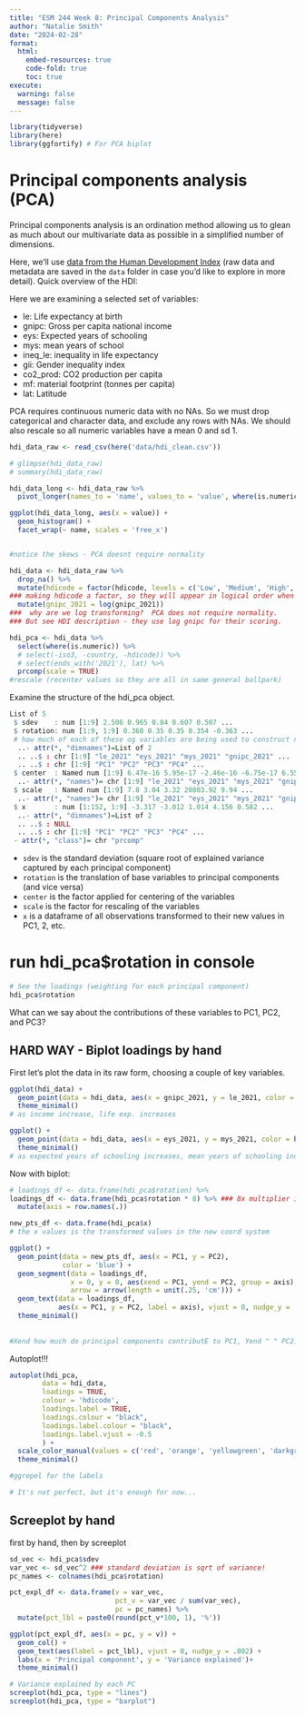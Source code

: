 ```yaml
---
title: "ESM 244 Week 8: Principal Components Analysis"
author: "Natalie Smith"
date: "2024-02-28"
format: 
  html:
    embed-resources: true
    code-fold: true
    toc: true
execute:
  warning: false
  message: false
---
```


```r

library(tidyverse)
library(here)
library(ggfortify) # For PCA biplot

```

# Principal components analysis (PCA)

Principal components analysis is an ordination method allowing us to glean as much about our multivariate data as possible in a simplified number of dimensions.

Here, we'll use [data from the Human Development Index](https://hdr.undp.org/data-center) (raw data and metadata are saved in the `data` folder in case you'd like to explore in more detail). Quick overview of the HDI:

Here we are examining a selected set of variables:

-   le: Life expectancy at birth
-   gnipc: Gross per capita national income
-   eys: Expected years of schooling
-   mys: mean years of school
-   ineq_le: inequality in life expectancy
-   gii: Gender inequality index
-   co2_prod: CO2 production per capita
-   mf: material footprint (tonnes per capita)
-   lat: Latitude

PCA requires continuous numeric data with no NAs. So we must drop categorical and character data, and exclude any rows with NAs. We should also rescale so all numeric variables have a mean 0 and sd 1.

```r
hdi_data_raw <- read_csv(here('data/hdi_clean.csv')) 

# glimpse(hdi_data_raw)
# summary(hdi_data_raw)

hdi_data_long <- hdi_data_raw %>%
  pivot_longer(names_to = 'name', values_to = 'value', where(is.numeric))

ggplot(hdi_data_long, aes(x = value)) +
  geom_histogram() +
  facet_wrap(~ name, scales = 'free_x')


#notice the skews - PCA doesnt require normality
```

```r
hdi_data <- hdi_data_raw %>%
  drop_na() %>%
  mutate(hdicode = factor(hdicode, levels = c('Low', 'Medium', 'High', 'Very High'))) %>%
### making hdicode a factor, so they will appear in logical order when plotted
  mutate(gnipc_2021 = log(gnipc_2021))
###  why are we log transforming?  PCA does not require normality.  
### But see HDI description - they use log gnipc for their scoring.

hdi_pca <- hdi_data %>% 
  select(where(is.numeric)) %>%
  # select(-iso3, -country, -hdicode)) %>%
  # select(ends_with('2021'), lat) %>%
  prcomp(scale = TRUE)
#rescale (recenter values so they are all in same general ballpark)
```

Examine the structure of the hdi_pca object.

``` r
List of 5
 $ sdev    : num [1:9] 2.506 0.965 0.84 0.607 0.507 ...
 $ rotation: num [1:9, 1:9] 0.368 0.35 0.35 0.354 -0.363 ...
 # how much of each of these og variables are being used to construct new princ. componenet
  ..- attr(*, "dimnames")=List of 2
  .. ..$ : chr [1:9] "le_2021" "eys_2021" "mys_2021" "gnipc_2021" ...
  .. ..$ : chr [1:9] "PC1" "PC2" "PC3" "PC4" ...
 $ center  : Named num [1:9] 6.47e-16 5.95e-17 -2.46e-16 -6.75e-17 6.55e-17 ...
  ..- attr(*, "names")= chr [1:9] "le_2021" "eys_2021" "mys_2021" "gnipc_2021" ...
 $ scale   : Named num [1:9] 7.8 3.04 3.32 20803.92 9.94 ...
  ..- attr(*, "names")= chr [1:9] "le_2021" "eys_2021" "mys_2021" "gnipc_2021" ...
 $ x       : num [1:152, 1:9] -3.317 -3.012 1.014 4.156 0.582 ...
  ..- attr(*, "dimnames")=List of 2
  .. ..$ : NULL
  .. ..$ : chr [1:9] "PC1" "PC2" "PC3" "PC4" ...
 - attr(*, "class")= chr "prcomp"
```

-   `sdev` is the standard deviation (square root of explained variance captured by each principal component)
-   `rotation` is the translation of base variables to principal components (and vice versa)
-   `center` is the factor applied for centering of the variables
-   `scale` is the factor for rescaling of the variables
-   `x` is a dataframe of all observations transformed to their new values in PC1, 2, etc.

# run hdi_pca$rotation in console

```r
# See the loadings (weighting for each principal component)
hdi_pca$rotation
```

What can we say about the contributions of these variables to PC1, PC2, and PC3?

## HARD WAY - Biplot loadings by hand

First let's plot the data in its raw form, choosing a couple of key variables.

```r
ggplot(hdi_data) +
  geom_point(data = hdi_data, aes(x = gnipc_2021, y = le_2021, color = hdicode)) +
  theme_minimal()
# as income increase, life exp. increases

ggplot() +
  geom_point(data = hdi_data, aes(x = eys_2021, y = mys_2021, color = hdicode)) +
  theme_minimal()
# as expected years of schooling increases, mean years of schooling increases
```

Now with biplot:

```r
# loadings_df <- data.frame(hdi_pca$rotation) %>%
loadings_df <- data.frame(hdi_pca$rotation * 8) %>% ### 8x multiplier is arbitrary, to extend the length of the arrows
  mutate(axis = row.names(.))

new_pts_df <- data.frame(hdi_pca$x)
# the x values is the transformed values in the new coord system

ggplot() +
  geom_point(data = new_pts_df, aes(x = PC1, y = PC2), 
             color = 'blue') +
  geom_segment(data = loadings_df,
               x = 0, y = 0, aes(xend = PC1, yend = PC2, group = axis),
               arrow = arrow(length = unit(.25, 'cm'))) +
  geom_text(data = loadings_df,
            aes(x = PC1, y = PC2, label = axis), vjust = 0, nudge_y = .01) +
  theme_minimal()
  
  
#Xend how much do principal components contributE to PC1, Yend " " PC2. 
```

Autoplot!!!

```r
autoplot(hdi_pca,
     	data = hdi_data,
     	loadings = TRUE,
     	colour = 'hdicode',
     	loadings.label = TRUE,
     	loadings.colour = "black",
     	loadings.label.colour = "black",
     	loadings.label.vjust = -0.5
     	) +
  scale_color_manual(values = c('red', 'orange', 'yellowgreen', 'darkgreen')) +
  theme_minimal()

#ggrepel for the labels 

# It's not perfect, but it's enough for now...
```

## Screeplot by hand

first by hand, then by screeplot

```r
sd_vec <- hdi_pca$sdev
var_vec <- sd_vec^2 ### standard deviation is sqrt of variance!
pc_names <- colnames(hdi_pca$rotation)

pct_expl_df <- data.frame(v = var_vec,
                          pct_v = var_vec / sum(var_vec),
                          pc = pc_names) %>%
  mutate(pct_lbl = paste0(round(pct_v*100, 1), '%')) 

ggplot(pct_expl_df, aes(x = pc, y = v)) +
  geom_col() +
  geom_text(aes(label = pct_lbl), vjust = 0, nudge_y = .002) +
  labs(x = 'Principal component', y = 'Variance explained')+
  theme_minimal()
```

```r
# Variance explained by each PC
screeplot(hdi_pca, type = "lines")
screeplot(hdi_pca, type = "barplot")
```
